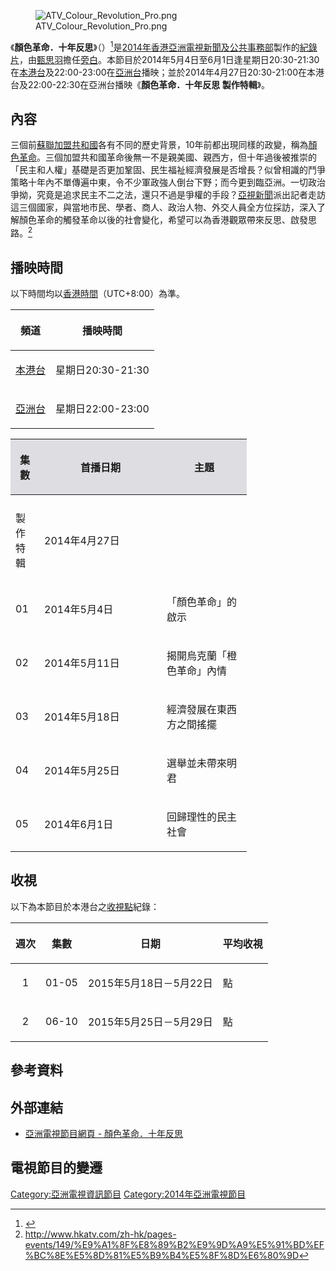 {{refimprove|time=2015-05-11T02:01:26+00:00}}
{{亞視節目
|中文節目名=顏色革命．十年反思
|英文節目名={{lang|en|Colour Revolution Aftermath}}
|圖像=[[File:ATV_Colour_Revolution.png|300px]]
|類型=資訊節目
|監製=
|編導=鍾耀昇
|旁白=[[甄思羽|甄思羽]]
|主題音樂=
|國家={{HK}}
|語言=[[粵語|粵語]]
|集數=5
|製作年份=2014
|每集長=60分鐘（連廣告）
|製作公司=[[亞洲電視有限公司|亞洲電視有限公司]][[亞視新聞|新聞及公共事務部]]
|aTV-11播出日期=2014年5月4日－2014年6月1日
|aTV-11视频制式=[[16:9|16:9]] [[標清電視|標清電視]]
|aTV-11音频制式=[[立體聲|立體聲]]
|aTV-11播出時間=星期日 20:30－21:30（連廣告）
|aTV-12播出日期=2014年5月4日－2014年6月1日
|aTV-12視頻制式=16:9 [[高清電視|高清電視]]
|aTV-12音頻制式=立體聲
|aTV-12播出時間=星期日 22:00－23:00（連廣告）
|官方網站=http://www.hkatv.com/zh-hk/pages/149/%E9%A1%8F%E8%89%B2%E9%9D%A9%E5%91%BD%EF%BC%8E%E5%8D%81%E5%B9%B4%E5%8F%8D%E6%80%9D
}}

[[File:ATV_Colour_Revolution_Pro.png|thumb]]

《'''顏色革命．十年反思'''》（{{lang|en|'''Colour Revolution Aftermath'''}}）<ref>{{Cite web |url=https://www.youtube.com/watch?v=WO-P6WDSDcY |title=《顏色革命．十年反思》宣傳片 |access-date=2015-05-17 |archive-date=2016-03-16 |archive-url=https://web.archive.org/web/20160316194209/https://www.youtube.com/watch?v=WO-P6WDSDcY |dead-url=no }}</ref>是[[2014年香港|2014年香港]][[亞洲電視|亞洲電視]][[亞視新聞|新聞及公共事務部]]製作的[[紀錄片|紀錄片]]，由[[甄思羽|甄思羽]]擔任[[旁白|旁白]]。本節目於2014年5月4日至6月1日逢星期日20:30-21:30在[[本港台|本港台]]及22:00-23:00在[[亞洲電視亞洲台|亞洲台]]播映；並於2014年4月27日20:30-21:00在本港台及22:00-22:30在亞洲台播映《'''顏色革命．十年反思 製作特輯'''》。

==內容==
三個前[[蘇聯加盟共和國|蘇聯加盟共和國]]各有不同的歷史背景，10年前都出現同樣的政變，稱為[[顏色革命|顏色革命]]。三個加盟共和國革命後無一不是親美國、親西方，但十年過後被推崇的「民主和人權」基礎是否更加鞏固、民生福祉經濟發展是否增長？似曾相識的鬥爭策略十年內不單傳遍中東，令不少軍政強人倒台下野；而今更到臨亞洲。一切政治爭拗，究竟是追求民主不二之法，還只不過是爭權的手段？[[亞視新聞|亞視新聞]]派出記者走訪這三個國家，與當地市民、學者、商人、政治人物、外交人員全方位採訪，深入了解顏色革命的觸發革命以後的社會變化，希望可以為香港觀眾帶來反思、啟發思路。<ref>http://www.hkatv.com/zh-hk/pages-events/149/%E9%A1%8F%E8%89%B2%E9%9D%A9%E5%91%BD%EF%BC%8E%E5%8D%81%E5%B9%B4%E5%8F%8D%E6%80%9D{{dead link|date=2018年5月 |bot=InternetArchiveBot |fix-attempted=yes }}</ref>

==播映時間==
<p class="notice metadata" id="spoiler" style="font-size: small">以下時間均以[[香港時間|香港時間]]（UTC+8:00）為準。

{| class="wikitable"
|-
! 頻道 !! 播映時間
|- 
| [[本港台|本港台]] ||星期日20:30-21:30
|- 
| [[亞洲電視亞洲台|亞洲台]] ||星期日22:00-23:00
|}


{{动态列表}}
{| class="wikitable"
|-
!width="30"style="background-color:#DEDDE2"|集數
!width="180"style="background-color:#DEDDE2"|首播日期
!width="120"style="background-color:#DEDDE2"|主題
|- style="background-color: #F2F2F2; text-align: center;" 
|-  
| 製作特輯 || 2014年4月27日 || 
|-  
| 01 || 2014年5月4日 ||「顏色革命」的啟示
|-  
| 02 || 2014年5月11日 || 揭開烏克蘭「橙色革命」內情
|-  
| 03 || 2014年5月18日 ||經濟發展在東西方之間搖擺
|-  
| 04 || 2014年5月25日 ||選舉並未帶來明君
|-  
| 05 || 2014年6月1日 ||回歸理性的民主社會
|}

==收視==
以下為本節目於本港台之[[收視點|收視點]]紀錄：

{|class="wikitable" style="font-size: 14px;"
!週次!!集數!!日期!!平均收視
|-     
|align=center|1||align=center|01-05|| 2015年5月18日－5月22日 || 點
|-     
|align=center|2||align=center|06-10|| 2015年5月25日－5月29日 || 點
|}

==參考資料==
{{reflist}}

==外部連結==
*[https://web.archive.org/web/20150924044003/http://www.hkatv.com/zh-hk/pages-brief/149/%E9%A1%8F%E8%89%B2%E9%9D%A9%E5%91%BD%EF%BC%8E%E5%8D%81%E5%B9%B4%E5%8F%8D%E6%80%9D 亞洲電視節目網頁 - 顏色革命．十年反思]

==電視節目的變遷==
{{電視節目的變遷
|電視台={{HK}} [[亞洲電視|亞洲電視]][[本港台|本港台]]
|播放檔次=星期一至日 20:30-21:30 時段
|節目名稱=顏色革命．十年反思<br/>(2014.05.04 - 2014.06.01）
|上一節目=（待查）
|下一節目=（待查）
}}

[[Category:亞洲電視資訊節目|Category:亞洲電視資訊節目]]
[[Category:2014年亞洲電視節目|Category:2014年亞洲電視節目]]